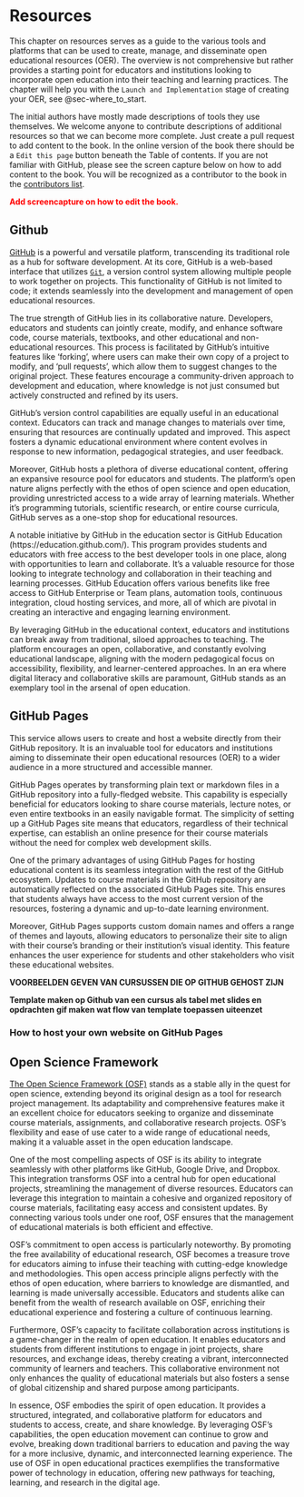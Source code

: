 # Resources  {#sec-resources}

This chapter on resources serves as a guide to the various tools and platforms that can be used to create, manage, and disseminate open educational resources (OER). The overview is not comprehensive but rather provides a starting point for educators and institutions looking to incorporate open education into their teaching and learning practices. The chapter will help you with the `Launch and Implementation` stage of creating your OER, see @sec-where_to_start.

The initial authors have mostly made descriptions of tools they use themselves. We welcome anyone to contribute descriptions of additional resources so that we can become more complete. Just create a pull request to add content to the book. In the online version of the book there should be a `Edit this page` button beneath the Table of contents. If you are not familiar with GitHub, please see the screen capture below on how to add content to the book. You will be recognized as a contributor to the book in the [contributors list](#sec-contributors). 


<FONT COLOR="#ff0000">
**Add screencapture on how to edit the book.**
</FONT>

## Github 
[GitHub](https://github.com) is a powerful and versatile platform, transcending its traditional role as a hub for software development. At its core, GitHub is a web-based interface that utilizes [`Git`](https://git-scm.com), a version control system allowing multiple people to work together on projects. This functionality of GitHub is not limited to code; it extends seamlessly into the development and management of open educational resources.

The true strength of GitHub lies in its collaborative nature. Developers, educators and students can jointly create, modify, and enhance software code, course materials, textbooks, and other educational and non-educational resources. This process is facilitated by GitHub's intuitive features like 'forking', where users can make their own copy of a project to modify, and 'pull requests', which allow them to suggest changes to the original project. These features encourage a community-driven approach to development and education, where knowledge is not just consumed but actively constructed and refined by its users.

GitHub's version control capabilities are equally useful in an educational context. Educators can track and manage changes to materials over time, ensuring that resources are continually updated and improved. This aspect fosters a dynamic educational environment where content evolves in response to new information, pedagogical strategies, and user feedback.

Moreover, GitHub hosts a plethora of diverse educational content, offering an expansive resource pool for educators and students. The platform's open nature aligns perfectly with the ethos of open science and open education, providing unrestricted access to a wide array of learning materials. Whether it’s programming tutorials, scientific research, or entire course curricula, GitHub serves as a one-stop shop for educational resources.

A notable initiative by GitHub in the education sector is GitHub Education (https://education.github.com/). This program provides students and educators with free access to the best developer tools in one place, along with opportunities to learn and collaborate. It's a valuable resource for those looking to integrate technology and collaboration in their teaching and learning processes. GitHub Education offers various benefits like free access to GitHub Enterprise or Team plans, automation tools, continuous integration, cloud hosting services, and more, all of which are pivotal in creating an interactive and engaging learning environment.

By leveraging GitHub in the educational context, educators and institutions can break away from traditional, siloed approaches to teaching. The platform encourages an open, collaborative, and constantly evolving educational landscape, aligning with the modern pedagogical focus on accessibility, flexibility, and learner-centered approaches. In an era where digital literacy and collaborative skills are paramount, GitHub stands as an exemplary tool in the arsenal of open education.

::: callout-tip
# GitHub Pages
This service allows users to create and host a website directly from their GitHub repository. It is an invaluable tool for educators and institutions aiming to disseminate their open educational resources (OER) to a wider audience in a more structured and accessible manner.

GitHub Pages operates by transforming plain text or markdown files in a GitHub repository into a fully-fledged website. This capability is especially beneficial for educators looking to share course materials, lecture notes, or even entire textbooks in an easily navigable format. The simplicity of setting up a GitHub Pages site means that educators, regardless of their technical expertise, can establish an online presence for their course materials without the need for complex web development skills.

One of the primary advantages of using GitHub Pages for hosting educational content is its seamless integration with the rest of the GitHub ecosystem. Updates to course materials in the GitHub repository are automatically reflected on the associated GitHub Pages site. This ensures that students always have access to the most current version of the resources, fostering a dynamic and up-to-date learning environment.

Moreover, GitHub Pages supports custom domain names and offers a range of themes and layouts, allowing educators to personalize their site to align with their course's branding or their institution's visual identity. This feature enhances the user experience for students and other stakeholders who visit these educational websites.

**VOORBEELDEN GEVEN VAN CURSUSSEN DIE OP GITHUB GEHOST ZIJN**

**Template maken op Github van een cursus als tabel met slides en opdrachten**
**gif maken wat flow van template toepassen uiteenzet**

:::

### How to host your own website on GitHub Pages


## Open Science Framework
[The Open Science Framework (OSF)](https://osf.io) stands as a stable ally in the quest for open science, extending beyond its original design as a tool for research project management. Its adaptability and comprehensive features make it an excellent choice for educators seeking to organize and disseminate course materials, assignments, and collaborative research projects. OSF's flexibility and ease of use cater to a wide range of educational needs, making it a valuable asset in the open education landscape.

One of the most compelling aspects of OSF is its ability to integrate seamlessly with other platforms like GitHub, Google Drive, and Dropbox. This integration transforms OSF into a central hub for open educational projects, streamlining the management of diverse resources. Educators can leverage this integration to maintain a cohesive and organized repository of course materials, facilitating easy access and consistent updates. By connecting various tools under one roof, OSF ensures that the management of educational materials is both efficient and effective.

OSF's commitment to open access is particularly noteworthy. By promoting the free availability of educational research, OSF becomes a treasure trove for educators aiming to infuse their teaching with cutting-edge knowledge and methodologies. This open access principle aligns perfectly with the ethos of open education, where barriers to knowledge are dismantled, and learning is made universally accessible. Educators and students alike can benefit from the wealth of research available on OSF, enriching their educational experience and fostering a culture of continuous learning.

Furthermore, OSF's capacity to facilitate collaboration across institutions is a game-changer in the realm of open education. It enables educators and students from different institutions to engage in joint projects, share resources, and exchange ideas, thereby creating a vibrant, interconnected community of learners and teachers. This collaborative environment not only enhances the quality of educational materials but also fosters a sense of global citizenship and shared purpose among participants.

In essence, OSF embodies the spirit of open education. It provides a structured, integrated, and collaborative platform for educators and students to access, create, and share knowledge. By leveraging OSF's capabilities, the open education movement can continue to grow and evolve, breaking down traditional barriers to education and paving the way for a more inclusive, dynamic, and interconnected learning experience. The use of OSF in open educational practices exemplifies the transformative power of technology in education, offering new pathways for teaching, learning, and research in the digital age.

